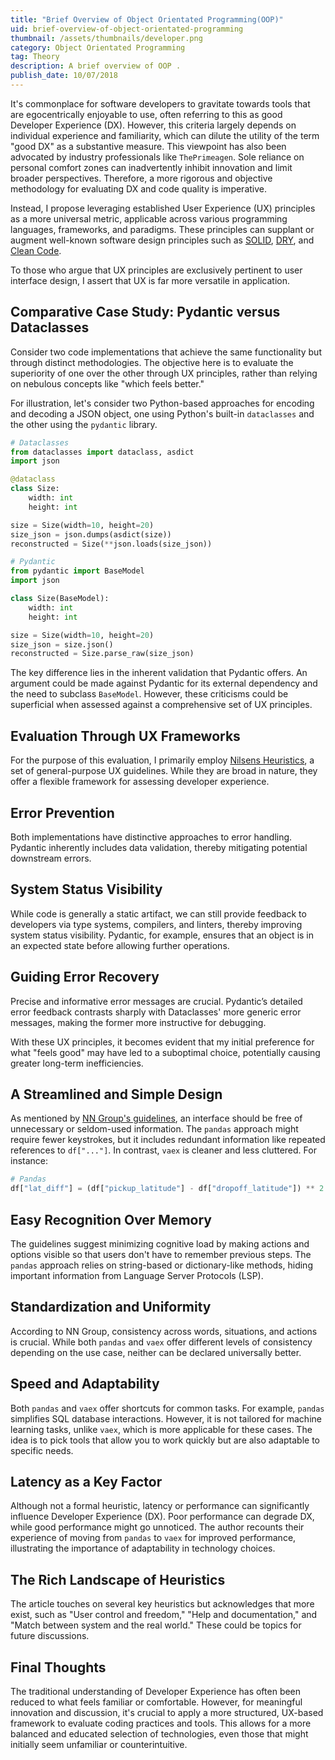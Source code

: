 ```yaml
---
title: "Brief Overview of Object Orientated Programming(OOP)"
uid: brief-overview-of-object-orientated-programming
thumbnail: /assets/thumbnails/developer.png
category: Object Orientated Programming
tag: Theory
description: A brief overview of OOP .
publish_date: 10/07/2018
---
```


It's commonplace for software developers to gravitate towards tools that are egocentrically enjoyable to use, often referring to this as good Developer Experience (DX). However, this criteria largely depends on individual experience and familiarity, which can dilute the utility of the term "good DX" as a substantive measure. This viewpoint has also been advocated by industry professionals like `ThePrimeagen`. Sole reliance on personal comfort zones can inadvertently inhibit innovation and limit broader perspectives. Therefore, a more rigorous and objective methodology for evaluating DX and code quality is imperative.

Instead, I propose leveraging established User Experience (UX) principles as a more universal metric, applicable across various programming languages, frameworks, and paradigms. These principles can supplant or augment well-known software design principles such as [SOLID](https://en.wikipedia.org/wiki/SOLID), [DRY](https://en.wikipedia.org/wiki/Don%27t_repeat_yourself), and [Clean Code](https://books.google.no/books/about/Clean_Code.html?id=hjEFCAAAQBAJ&source=kp_book_description&redir_esc=y).

To those who argue that UX principles are exclusively pertinent to user interface design, I assert that UX is far more versatile in application.

## Comparative Case Study: Pydantic versus Dataclasses

Consider two code implementations that achieve the same functionality but through distinct methodologies. The objective here is to evaluate the superiority of one over the other through UX principles, rather than relying on nebulous concepts like "which feels better."

For illustration, let's consider two Python-based approaches for encoding and decoding a JSON object, one using Python's built-in `dataclasses` and the other using the `pydantic` library.

```python
# Dataclasses
from dataclasses import dataclass, asdict
import json

@dataclass
class Size:
    width: int
    height: int

size = Size(width=10, height=20)
size_json = json.dumps(asdict(size))
reconstructed = Size(**json.loads(size_json))
```

```python
# Pydantic
from pydantic import BaseModel
import json

class Size(BaseModel):
    width: int
    height: int

size = Size(width=10, height=20)
size_json = size.json()
reconstructed = Size.parse_raw(size_json)
```

The key difference lies in the inherent validation that Pydantic offers. An argument could be made against Pydantic for its external dependency and the need to subclass `BaseModel`. However, these criticisms could be superficial when assessed against a comprehensive set of UX principles.

## Evaluation Through UX Frameworks

For the purpose of this evaluation, I primarily employ [Nilsens Heuristics](https://www.nngroup.com/articles/ten-usability-heuristics/), a set of general-purpose UX guidelines. While they are broad in nature, they offer a flexible framework for assessing developer experience.

## Error Prevention

Both implementations have distinctive approaches to error handling. Pydantic inherently includes data validation, thereby mitigating potential downstream errors.

## System Status Visibility

While code is generally a static artifact, we can still provide feedback to developers via type systems, compilers, and linters, thereby improving system status visibility. Pydantic, for example, ensures that an object is in an expected state before allowing further operations.

## Guiding Error Recovery

Precise and informative error messages are crucial. Pydantic’s detailed error feedback contrasts sharply with Dataclasses' more generic error messages, making the former more instructive for debugging.

With these UX principles, it becomes evident that my initial preference for what "feels good" may have led to a suboptimal choice, potentially causing greater long-term inefficiencies.

## A Streamlined and Simple Design

As mentioned by [NN Group's guidelines](https://www.nngroup.com/articles/ten-usability-heuristics/), an interface should be free of unnecessary or seldom-used information. The `pandas` approach might require fewer keystrokes, but it includes redundant information like repeated references to `df["..."]`. In contrast, `vaex` is cleaner and less cluttered. For instance:

```python
# Pandas
df["lat_diff"] = (df["pickup_latitude"] - df["dropoff_latitude"]) ** 2
```

## Easy Recognition Over Memory

The guidelines suggest minimizing cognitive load by making actions and options visible so that users don't have to remember previous steps. The `pandas` approach relies on string-based or dictionary-like methods, hiding important information from Language Server Protocols (LSP).

## Standardization and Uniformity

According to NN Group, consistency across words, situations, and actions is crucial. While both `pandas` and `vaex` offer different levels of consistency depending on the use case, neither can be declared universally better.

## Speed and Adaptability

Both `pandas` and `vaex` offer shortcuts for common tasks. For example, `pandas` simplifies SQL database interactions. However, it is not tailored for machine learning tasks, unlike `vaex`, which is more applicable for these cases. The idea is to pick tools that allow you to work quickly but are also adaptable to specific needs.

## Latency as a Key Factor

Although not a formal heuristic, latency or performance can significantly influence Developer Experience (DX). Poor performance can degrade DX, while good performance might go unnoticed. The author recounts their experience of moving from `pandas` to `vaex` for improved performance, illustrating the importance of adaptability in technology choices.

## The Rich Landscape of Heuristics

The article touches on several key heuristics but acknowledges that more exist, such as "User control and freedom," "Help and documentation," and "Match between system and the real world." These could be topics for future discussions.

## Final Thoughts

The traditional understanding of Developer Experience has often been reduced to what feels familiar or comfortable. However, for meaningful innovation and discussion, it's crucial to apply a more structured, UX-based framework to evaluate coding practices and tools. This allows for a more balanced and educated selection of technologies, even those that might initially seem unfamiliar or counterintuitive.
